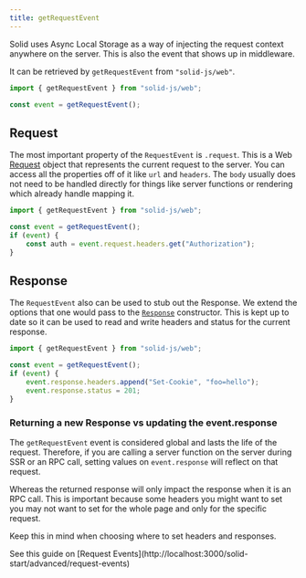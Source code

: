 ```yaml
---
title: getRequestEvent
---
```


Solid uses Async Local Storage as a way of injecting the request context anywhere on the server. 
This is also the event that shows up in middleware.

It can be retrieved by  `getRequestEvent` from `"solid-js/web"`.

```js
import { getRequestEvent } from "solid-js/web";

const event = getRequestEvent();
```

## Request

The most important property of the `RequestEvent` is `.request`. This is a Web [Request](https://developer.mozilla.org/en-US/docs/Web/API/Request) object that represents the current request to the server. You can access all the properties off of it like `url` and `headers`. The `body` usually does not need to be handled directly for things like server functions or rendering which already handle mapping it.

```js
import { getRequestEvent } from "solid-js/web";

const event = getRequestEvent();
if (event) {
	const auth = event.request.headers.get("Authorization");
}
```

## Response

The `RequestEvent` also can be used to stub out the Response. We extend the options that one would pass to the [`Response`](https://developer.mozilla.org/en-US/docs/Web/API/Response/Response#options) constructor. This is kept up to date so it can be used to read and write headers and status for the current response.

```js
import { getRequestEvent } from "solid-js/web";

const event = getRequestEvent();
if (event) {
	event.response.headers.append("Set-Cookie", "foo=hello");
	event.response.status = 201;
}
```

### Returning a new Response vs updating the event.response

The `getRequestEvent` event is considered global and lasts the life of the request. 
Therefore, if you are calling a server function on the server during SSR or an RPC call, setting values on `event.response` will reflect on that request.

Whereas the returned response will only impact the response when it is an RPC call. This is important because some headers you might want to set you may not want to set for the whole page and only for the specific request.

Keep this in mind when choosing where to set headers and responses.

<Callout title="Usage with SolidStart">
	See this guide on [Request
	Events](http://localhost:3000/solid-start/advanced/request-events)
</Callout>
